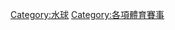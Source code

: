 {{Commons cat|Water polo competitions}}

[[Category:水球|Category:水球]]
[[Category:各項體育賽事|Category:各項體育賽事]]